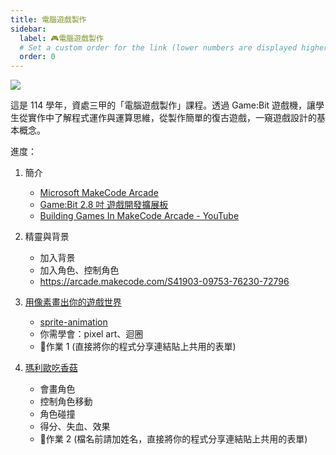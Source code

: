 ```yaml
---
title: 電腦遊戲製作
sidebar:
  label: 🎮電腦遊戲製作
  # Set a custom order for the link (lower numbers are displayed higher up)
  order: 0
---
```


![](./images/game-dev-banner.png)

這是 114 學年，資處三甲的「電腦遊戲製作」課程。透過 Game:Bit 遊戲機，讓學生從實作中了解程式運作與運算思維，從製作簡單的復古遊戲，一窺遊戲設計的基本概念。

進度：

1. 簡介
   - [Microsoft MakeCode Arcade](https://arcade.makecode.com/)
   - [Game:Bit 2.8 吋 遊戲開發擴展板](https://www.icshop.com.tw/pages/circuspi-gamebit)
   - [Building Games In MakeCode Arcade - YouTube](https://www.youtube.com/playlist?list=PLllmBIfSE6xyHn7CwlL-Ld1s4Pe86YljD)
1. 精靈與背景
   - 加入背景
   - 加入角色、控制角色
   - https://arcade.makecode.com/S41903-09753-76230-72796
1. [用像素畫出你的遊戲世界](./pixel-art)

   - [sprite-animation](https://arcade.makecode.com/S38268-57073-83422-38301)
   - 你需學會：pixel art、迴圈
   - 📝作業 1 (直接將你的程式分享連結貼上共用的表單)

1. [瑪利歐吃香菇](./mario)
   - 會畫角色
   - 控制角色移動
   - 角色碰撞
   - 得分、失血、效果
   - 📝作業 2 (檔名前請加姓名，直接將你的程式分享連結貼上共用的表單)
